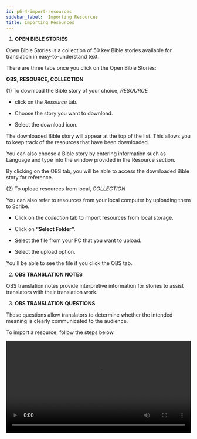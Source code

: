 ```yaml
---
id: p6-4-import-resources
sidebar_label:  Importing Resources
title: Importing Resources
---
```

1. **OPEN BIBLE STORIES**

Open Bible Stories is a collection of 50 key Bible stories available for translation in easy-to-understand text.

There are three tabs once you click on the Open Bible Stories:

**OBS, RESOURCE, COLLECTION**

(1) To download the Bible story of your choice, *RESOURCE*

- click on the *Resource* tab.

- Choose the story you want to download.

- Select the download icon.

The downloaded Bible story will appear at the top of the list. This allows you to keep track of the resources that have been downloaded.

You can also choose a Bible story by entering information such as Language and type into the window provided in the Resource section.

By clicking on the OBS tab, you will be able to access the downloaded Bible story for reference.

(2) To upload resources from local, *COLLECTION*

You can also refer to resources from your local computer by uploading them to Scribe.

- Click on the *collection* tab to import resources from local storage.

- Click on **“Select Folder”.**

- Select the file from your PC that you want to upload.

- Select the upload option.

You'll be able to see the file if you click the OBS tab.


2. **OBS TRANSLATION NOTES**

OBS translation notes provide interpretive information for stories to assist translators with their translation work.


3. **OBS TRANSLATION QUESTIONS**

These questions allow translators to determine whether the intended meaning is clearly communicated to the audience.


To import a resource, follow the steps below.
<p> </p>
 
<video controls src="/assets/adding-resources.mov" width="100%" type="video/mov"/>